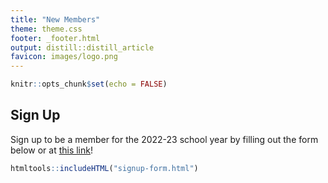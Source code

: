 ```yaml
---
title: "New Members"
theme: theme.css
footer: _footer.html
output: distill::distill_article
favicon: images/logo.png
---
```


```r
knitr::opts_chunk$set(echo = FALSE)
```

## Sign Up
Sign up to be a member for the 2022-23 school year by filling out the form below or at [this link](https://docs.google.com/forms/d/e/1FAIpQLSdGregQUg75pX37aX6XJvrnXYOOad2TiNT2ozWXR2OhGP-h-w/viewform?usp=sf_link)!

```r
htmltools::includeHTML("signup-form.html")
```



